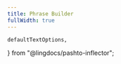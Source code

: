 ```yaml
---
title: Phrase Builder
fullWidth: true
---
```


    defaultTextOptions,
} from "@lingdocs/pashto-inflector";

<PhraseBuilder
    opts={defaultTextOptions}
    nouns={nouns}
    verbs={verbs}
/>